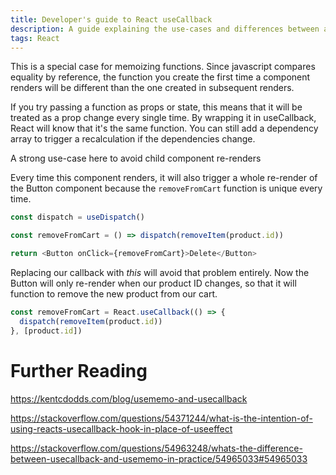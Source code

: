 ```yaml
---
title: Developer's guide to React useCallback
description: A guide explaining the use-cases and differences between a few of React's Hooks
tags: React
---
```


This is a special case for memoizing functions. Since javascript compares equality by reference, the function you create the first time a component renders will be different than the one created in subsequent renders.

If you try passing a function as props or state, this means that it will be treated as a prop change every single time. By wrapping it in useCallback, React will know that it's the same function. You can still add a dependency array to trigger a recalculation if the dependencies change.

A strong use-case here to avoid child component re-renders

Every time this component renders, it will also trigger a whole re-render of the Button component because the `removeFromCart` function is unique every time.

```js numbered
const dispatch = useDispatch()

const removeFromCart = () => dispatch(removeItem(product.id))

return <Button onClick={removeFromCart}>Delete</Button>
```

Replacing our callback with _this_ will avoid that problem entirely. Now the Button will only re-render when our product ID changes, so that it will function to remove the new product from our cart.

```js numbered
const removeFromCart = React.useCallback(() => {
  dispatch(removeItem(product.id))
}, [product.id])
```

# Further Reading

https://kentcdodds.com/blog/usememo-and-usecallback

https://stackoverflow.com/questions/54371244/what-is-the-intention-of-using-reacts-usecallback-hook-in-place-of-useeffect

https://stackoverflow.com/questions/54963248/whats-the-difference-between-usecallback-and-usememo-in-practice/54965033#54965033
